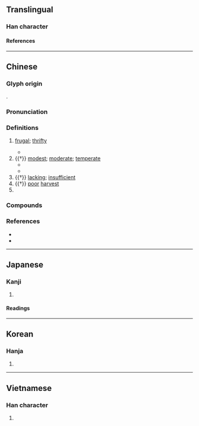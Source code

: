 {{also|俭}}
{{character info}}
==Translingual==
{{Han simplified forms|儉|倹|俭}}

===Han character===
{{Han char|rn=9|rad=人|as=13|sn=15|four=28286|canj=OOMO|ids=⿰亻僉}}

====References====
{{Han ref|kx=0119.120|dkj=01190|dj=0252.110|hdz=10226.060|uh=5109}}

----

==Chinese==
{{zh-forms|s=俭}}

===Glyph origin===
{{Han etym}}
{{Han compound|人|僉|c1=s|c2=p|t1=person|ls=psc}}.

===Pronunciation===
{{zh-pron
|m=jiǎn
|c=gim6
|mn=qz:khiǎm/tw,xm,zz:khiām
|mn-t=kiam6/kiêm6/kiang6
|mn-t_note=kiam6 - Shantou and other places; kiêm6 - Chaozhou; kiang6 - Chenghai
|mc=y
|oc=y
|cat=a,pn
}}

===Definitions===
{{zh-hanzi}}

# [[frugal]]; [[thrifty]]
#: {{zh-x|節儉|frugal; thrifty; economical}}
#: {{zh-x|勤儉|hardworking and thrifty}}
#: {{zh-x|儉樸|thrifty and simple}}
#: {{zh-x|省{shěng}喫[吃]{chī}儉用|to save on food and daily expenses}}
#: {{zh-x|勤工儉學|part-time work and part-time study}}
#* {{zh-x|禮，與其 奢 也，寧{nìng} 儉；喪{sāng}，與其 易 也，寧{nìng} 戚。|In festive ceremonies, it is better to be '''sparing''' than extravagant. In the ceremonies of mourning, it is better that there be deep sorrow than a minute attention to observances.|ref=Analects}}
# {{†}} [[modest]]; [[moderate]]; [[temperate]]
#* {{zh-x|^夫子 溫、良、恭、儉、讓 以 得 之。|Our master is benign, upright, courteous, '''temperate''', and complaisant and thus he gets his information.|ref=Analects}}
#* {{zh-x|恭儉 而 好{hào}禮 者 宜 歌 ^小雅。|The courteous and '''self-restraining''', the lovers of the rules of propriety, should sing the Xiao Ya (Minor Odes of the Kingdom).|ref=Liji-L}}
# {{†}} [[lacking]]; [[insufficient]]
# {{†}} [[poor]] [[harvest]]
# {{surname|zh}}

===Compounds===
{{zh-der|乞窮儉相|儉嗇|儉月|儉樸|儉省|儉約|儉素|儉腹|儉色|儉薄|儉觳|克儉克勤|克勤克儉|勤儉|崇節尚儉|恭儉|恭儉靜一|毌丘儉|水儉|田豫儉素|省儉|省喫儉用|禮奢寧儉|禮存寧儉|節儉|節儉力行|節儉躬行|自奉甚儉|裴行儉|躬行節儉|豐儉由人|儉錢:khiām-chîⁿ;Min Nan|儉腸凹肚:khiām-tn̂g-neh-tō͘;Min Nan}}

===References===
* {{R:yue:Hanzi}}
* {{thcwd|10993}}

----

==Japanese==
{{ja-kanji forms|倹|儉}}

===Kanji===
{{ja-kanji|grade=|rs=人13|shin=倹}}

# {{rfdef|ja|sort=人13}}

====Readings====
{{ja-readings
|goon=げん
|kanon=けん
|kun=つま-し.い, つずま-やか<つづま-やか
}}

----

==Korean==

===Hanja===
{{ko-hanja|검}}

# {{rfdef|ko|sort=人13}}

----

==Vietnamese==

===Han character===
{{vi-readings|reading=[[kiệm]], [[cợm]], [[hiếm]], [[thiếu]]|rs=人13}}

# {{rfdef|vi|sort=人13}}
